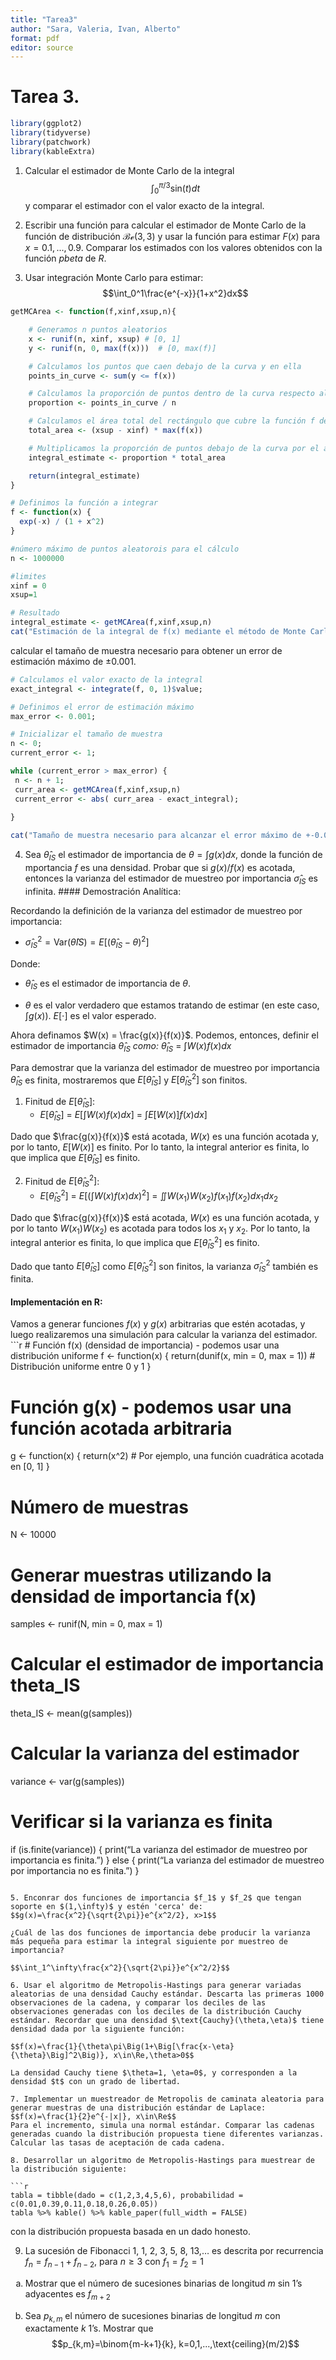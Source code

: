 ```yaml
---
title: "Tarea3"
author: "Sara, Valeria, Ivan, Alberto"
format: pdf
editor: source
---
```


# Tarea 3.

```r
library(ggplot2)
library(tidyverse)
library(patchwork)
library(kableExtra)
```

1. Calcular el estimador de Monte Carlo de la integral
$$\int_0^{\pi/3}\text{sin}(t)dt$$
 y comparar el estimador con el valor exacto de la integral.
 
 2. Escribir una función para calcular el estimador de Monte Carlo de la función de distribución $\mathcal{Be}(3,3)$ y usar la función para estimar $F(x)$ para $x = 0.1,...,0.9$. Comparar los estimados con los valores obtenidos con la función *pbeta* de *R*.
 
 3. Usar integración Monte Carlo para estimar:
 $$\int_0^1\frac{e^{-x}}{1+x^2}dx$$
 
```r

getMCArea <- function(f,xinf,xsup,n){

    # Generamos n puntos aleatorios 
    x <- runif(n, xinf, xsup) # [0, 1]
    y <- runif(n, 0, max(f(x)))  # [0, max(f)]

    # Calculamos los puntos que caen debajo de la curva y en ella
    points_in_curve <- sum(y <= f(x))

    # Calculamos la proporción de puntos dentro de la curva respecto al total de puntos lanzados
    proportion <- points_in_curve / n

    # Calculamos el área total del rectángulo que cubre la función f de integración
    total_area <- (xsup - xinf) * max(f(x))

    # Multiplicamos la proporción de puntos debajo de la curva por el área total del rectángulo
    integral_estimate <- proportion * total_area

    return(integral_estimate) 
} 

```

```r

# Definimos la función a integrar
f <- function(x) {
  exp(-x) / (1 + x^2)
}

#número máximo de puntos aleatorois para el cálculo
n <- 1000000

#limites
xinf = 0
xsup=1

# Resultado
integral_estimate <- getMCArea(f,xinf,xsup,n)
cat("Estimación de la integral de f(x) mediante el método de Monte Carlo:", integral_estimate, "\n")


```

 calcular el tamaño de muestra  necesario para obtener un error de estimación máximo de $\pm 0.001$.

 ```r
 
# Calculamos el valor exacto de la integral
exact_integral <- integrate(f, 0, 1)$value;

# Definimos el error de estimación máximo
max_error <- 0.001;

# Inicializar el tamaño de muestra
n <- 0;
current_error <- 1;

while (current_error > max_error) {
  n <- n + 1;
  curr_area <- getMCArea(f,xinf,xsup,n)
  current_error <- abs( curr_area - exact_integral);
  
}

cat("Tamaño de muestra necesario para alcanzar el error máximo de +-0.001$ = ", n, ",con área = ", curr_area)

 
 ```

 4. Sea $\hat\theta_{IS}$ el estimador  de importancia de $\theta=\int g(x)dx$, donde la función de mportancia $f$ es una densidad. Probar que si $g(x)/f(x)$ es acotada, entonces la varianza del estimador de muestreo por importancia $\hat\sigma_{IS}$ es infinita.
   #### Demostración Analítica:

Recordando la definición de la varianza del estimador de muestreo por importancia:

-   $\hat{\sigma}_{IS}^2 = \text{Var}(\hat{\theta}{IS}) = E[(\hat{\theta}_{IS} - \theta)^2]$

Donde:

-   $\hat{\theta}_{IS}$ es el estimador de importancia de $\theta.$

-   $\theta$ es el valor verdadero que estamos tratando de estimar (en este caso, $\int g(x)$). $E[\cdot]$ es el valor esperado.

Ahora definamos $W(x) = \frac{g(x)}{f(x)}$. Podemos, entonces, definir el estimador de importancia $\hat{\theta}_{IS}$ *como:* $\hat{\theta}_{IS}$ = $\int W(x) f(x) dx$

Para demostrar que la varianza del estimador de muestreo por importancia $\hat{\theta}_{IS}$ es finita, mostraremos que $E[\hat{\theta}_{IS}]$ y $E[\hat{\theta}_{IS}^2]$ son finitos.

1.  Finitud de $E[\hat{\theta}_{IS}]$:
    -   $E[\hat{\theta}_{IS}]$ = $E[\int W(x) f(x) dx]$ = $\int E[W(x)] f(x) dx ]$

Dado que $\frac{g(x)}{f(x)}$ está acotada, $W(x)$ es una función acotada y, por lo tanto, $E[W(x)]$ es finito. Por lo tanto, la integral anterior es finita, lo que implica que $E[\hat{\theta}_{IS}]$ es finito.

2.  Finitud de $E[\hat{\theta}_{IS}^2]$:
    -   $E[\hat{\theta}_{IS}^2]$ = $E[(\int W(x) f(x) dx)^2]$ = $\iint W(x_1)W(x_2) f(x_1)f(x_2) dx_1dx_2$

Dado que $\frac{g(x)}{f(x)}$ está acotada, $W(x)$ es una función acotada, y por lo tanto $W(x_1)W(x_2)$ es acotada para todos los $x_1$ y $x_2$. Por lo tanto, la integral anterior es finita, lo que implica que $E[\hat{\theta}_{IS}^2]$ es finito.

Dado que tanto $E[\hat{\theta}_{IS}]$ como $E[\hat{\theta}_{IS}^2]$ son finitos, la varianza $\hat{\sigma}_{IS}^2$ también es finita.

#### Implementación en R:

Vamos a generar funciones $f(x)$ y $g(x)$ arbitrarias que estén acotadas, y luego realizaremos una simulación para calcular la varianza del estimador.
 ```r
 
# Función f(x) (densidad de importancia) - podemos usar una distribución uniforme
f <- function(x) {
  return(dunif(x, min = 0, max = 1))  # Distribución uniforme entre 0 y 1
}

# Función g(x) - podemos usar una función acotada arbitraria
g <- function(x) {
  return(x^2)  # Por ejemplo, una función cuadrática acotada en [0, 1]
}

# Número de muestras
N <- 10000

# Generar muestras utilizando la densidad de importancia f(x)
samples <- runif(N, min = 0, max = 1)

# Calcular el estimador de importancia theta_IS
theta_IS <- mean(g(samples))

# Calcular la varianza del estimador
variance <- var(g(samples))

# Verificar si la varianza es finita
if (is.finite(variance)) {
  print("La varianza del estimador de muestreo por importancia es finita.")
} else {
  print("La varianza del estimador de muestreo por importancia no es finita.")
}


 ``` 

 5. Enconrar dos funciones de importancia $f_1$ y $f_2$ que tengan soporte en $(1,\infty)$ y estén 'cerca' de:
$$g(x)=\frac{x^2}{\sqrt{2\pi}}e^{x^2/2}, x>1$$

¿Cuál de las dos funciones de importancia debe producir la varianza más pequeña para estimar la integral siguiente por muestreo de importancia?

$$\int_1^\infty\frac{x^2}{\sqrt{2\pi}}e^{x^2/2}$$
 
 6. Usar el algoritmo de Metropolis-Hastings para generar variadas aleatorias de una densidad Cauchy estándar. Descarta las primeras 1000 observaciones de la cadena, y comparar los deciles de las observaciones generadas con los deciles de la distribución Cauchy estándar. Recordar que una densidad $\text{Cauchy}(\theta,\eta)$ tiene densidad dada por la siguiente función:

$$f(x)=\frac{1}{\theta\pi\Big(1+\Big[\frac{x-\eta}{\theta}\Big]^2\Big)}, x\in\Re,\theta>0$$
 
 La densidad Cauchy tiene $\theta=1, \eta=0$, y corresponden a la densidad $t$ con un grado de libertad.

7. Implementar un muestreador de Metropolis de caminata aleatoria para generar muestras de una distribución estándar de Laplace:
$$f(x)=\frac{1}{2}e^{-|x|}, x\in\Re$$
Para el incremento, simula una normal estándar. Comparar las cadenas generadas cuando la distribución propuesta tiene diferentes varianzas. Calcular las tasas de aceptación de cada cadena.

8. Desarrollar un algoritmo de Metropolis-Hastings para muestrear de la distribución siguiente:

```r
tabla = tibble(dado = c(1,2,3,4,5,6), probabilidad = c(0.01,0.39,0.11,0.18,0.26,0.05))
tabla %>% kable() %>% kable_paper(full_width = FALSE)
```

con la distribución propuesta basada en un dado honesto.

9. La sucesión de Fibonacci 1, 1, 2, 3, 5, 8, 13,... es descrita por recurrencia $f_n=f_{n-1}+f_{n-2}$, para $n\geq 3$ con $f_1=f_2=1$

a. Mostrar que el número de sucesiones binarias de longitud $m$ sin 1's adyacentes es $f_{m+2}$

b. Sea $p_{k,m}$ el número de sucesiones binarias de longitud $m$ con exactamente $k$ 1's. Mostrar que
$$p_{k,m}=\binom{m-k+1}{k}, k=0,1,...,\text{ceiling}(m/2)$$

